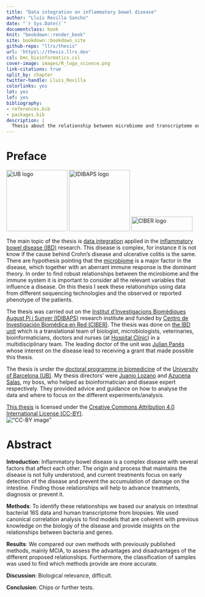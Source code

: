 ```yaml
---
title: "Data integration on inflammatory bowel disease"
author: "Lluís Revilla Sancho"
date: "`r Sys.Date()`"
documentclass: book
knit: "bookdown::render_book"
site: bookdown::bookdown_site
github-repo: "llrs/thesis"
url: 'https\://thesis.llrs.dev'
csl: bmc_bioinformatics.csl
cover-image: images/R_logo_science.png
link-citations: true
split_by: chapter
twitter-handle: Lluis_Revilla
colorlinks: yes
lot: yes
lof: yes
bibliography:
- references.bib
- packages.bib
description: |
  Thesis about the relationship between microbiome and transcriptome on the gastrointestinal tract on patients with IBD and some controls to discover key differences on this relationship.
---
```


# Preface {.unnumbered}

![UB logo](images/ub_logo.png "University where I defend the thesis"){width="160"} ![IDIBAPS logo](images/idibaps_logo.png "Research center"){width="160"} ![CIBER logo](images/logo_ciber.png "Hiring institution"){width="160" height="38"}

The main topic of the thesis is [data integration](https://en.wikipedia.org/wiki/Data_integration "Wikipedia page of integration") applied in the [inflammatory bowel disease (IBD)](https://en.wikipedia.org/wiki/Inflammatory_bowel_disease) research.
This disease is complex, for instance it is not know if the cause behind Crohn's disease and ulcerative colitis is the same.
There are hypothesis pointing that the [microbiome](https://en.wikipedia.org/wiki/Microbiota) is a major factor in the disease, which together with an aberrant immune response is the dominant theory.
In order to find robust relationships between the mcirobiome and the immune system it is important to consider all the relevant variables that influence a disease.
On this thesis I seek these relationships using data from different sequencing technologies and the observed or reported phenotype of the patients.

The thesis was carried out on the [Institut d'Investigacions Biomèdiques August Pi i Sunyer (IDIBAPS)](http://www.idibaps.org/ "IDIBAPS website") research institute and funded by [Centro de Investigación Biomédica en Red (CIBER)](https://www.ciberehd.org/ "CIBER website").
The thesis was done on [the IBD unit](https://www.ibd-bcn.org/ "Group's website") which is a translational team of biologist, microbiologists, veterinaries, bioinformaticians, doctors and nurses (at [Hospital Clínic](https://www.clinicbarcelona.org/en "Hospital Clínic")) in a multidisciplinary team.
The leading doctor of the unit was [Julian Panés](https://orcid.org/0000-0002-4971-6902 "Julià website") whose interest on the disease lead to receiving a grant that made possible this thesis.

The thesis is under the [doctoral programme in biomedicine](http://www.ub.edu/doctorat_biomedicina/eng/index.htm "Doctoral program's website") of the [University of Barcelona (UB)](https://www.ub.edu/web/portal/en/ "UB website").
My thesis directors' were [Juanjo Lozano](https://orcid.org/0000-0001-7613-3908 "Juanjo's ORCID") and [Azucena Salas](https://orcid.org/0000-0003-4572-2907 "Azu's ORCID"), my boss, who helped as bioinformatician and disease expert respectively.
They provided advice and guidance on how to analyse the data and where to focus on the different experiments/analysis.

[This thesis](https://thesis.llrs.dev) is licensed under the [Creative Commons Attribution 4.0 International License (CC-BY)](https://creativecommons.org/licenses/by/4.0/ "License summary link").  
!["CC-BY image"](images/by.png "CC-BY image of creative commons")

# Abstract {.unnumbered}

**Introduction**: Inflammatory bowel disease is a complex disease with several factors that affect each other. 
The origin and process that maintains the disease is not fully understood, and current treatments focus on early detection of the disease and prevent the accumulation of damage on the intestine. 
Finding those relationships will help to advance treatments, diagnosis or prevent it. 

**Methods**: To identify these relationships we based our analysis on intestinal bacterial 16S data and human transcriptome from biopsies. 
We used canonical correlation analysis to find models that are coherent with previous knowledge on the biologiy of the disease and provide insights on the relationships between bacteria and genes. 

**Results**: We compared our own methods with previously published methods, mainly MCIA, to assess the advantages and disadvantages of the different proposed relationships. 
Furthermore, the classification of samples was used to find which methods provide are more accurate. 

**Discussion**: Biological relevance, difficult.

**Conclusion**: Chips or further tests.
